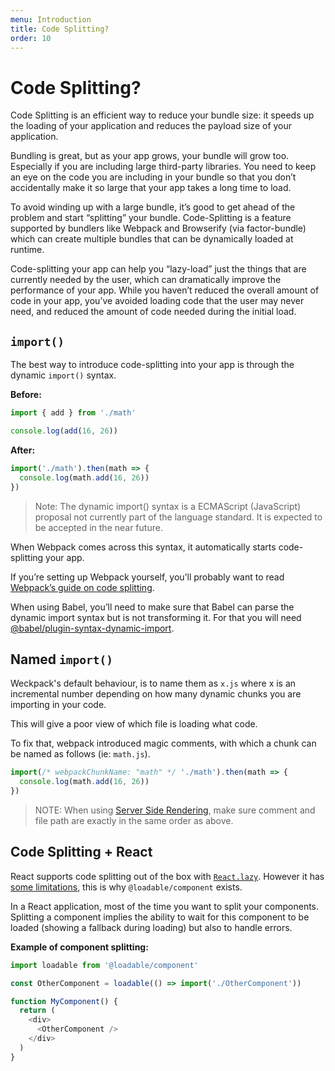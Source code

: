 ```yaml
---
menu: Introduction
title: Code Splitting?
order: 10
---
```


# Code Splitting?

Code Splitting is an efficient way to reduce your bundle size: it speeds up the loading of your application and reduces the payload size of your application.

Bundling is great, but as your app grows, your bundle will grow too. Especially if you are including large third-party libraries. You need to keep an eye on the code you are including in your bundle so that you don’t accidentally make it so large that your app takes a long time to load.

To avoid winding up with a large bundle, it’s good to get ahead of the problem and start “splitting” your bundle. Code-Splitting is a feature supported by bundlers like Webpack and Browserify (via factor-bundle) which can create multiple bundles that can be dynamically loaded at runtime.

Code-splitting your app can help you “lazy-load” just the things that are currently needed by the user, which can dramatically improve the performance of your app. While you haven’t reduced the overall amount of code in your app, you’ve avoided loading code that the user may never need, and reduced the amount of code needed during the initial load.

## `import()`

The best way to introduce code-splitting into your app is through the dynamic `import()` syntax.

**Before:**

```js
import { add } from './math'

console.log(add(16, 26))
```

**After:**

```js
import('./math').then(math => {
  console.log(math.add(16, 26))
})
```

> Note:
> The dynamic import() syntax is a ECMAScript (JavaScript) proposal not currently part of the language standard. It is expected to be accepted in the near future.

When Webpack comes across this syntax, it automatically starts code-splitting your app.

If you’re setting up Webpack yourself, you’ll probably want to read [Webpack’s guide on code splitting](https://webpack.js.org/guides/code-splitting/).

When using Babel, you’ll need to make sure that Babel can parse the dynamic import syntax but is not transforming it. For that you will need [@babel/plugin-syntax-dynamic-import](https://www.npmjs.com/package/@babel/plugin-syntax-dynamic-import).

## Named `import()`

Weckpack's default behaviour, is to name them as `x.js` where x is an incremental number depending on how many dynamic
chunks you are importing in your code.

This will give a poor view of which file is loading what code.

To fix that, webpack introduced magic comments, with which a chunk can be named as follows (ie: `math.js`). 

```js
import(/* webpackChunkName: "math" */ './math').then(math => {
  console.log(math.add(16, 26))
})
```

>NOTE: 
>When using [Server Side Rendering](/docs/server-side-rendering/), make sure comment and file path are exactly in the same order as above.


## Code Splitting + React

React supports code splitting out of the box with [`React.lazy`](https://reactjs.org/docs/code-splitting.html#reactlazy). However it has [some limitations](/docs/loadable-vs-react-lazy), this is why `@loadable/component` exists.

In a React application, most of the time you want to split your components. Splitting a component implies the ability to wait for this component to be loaded (showing a fallback during loading) but also to handle errors.

**Example of component splitting:**

```js
import loadable from '@loadable/component'

const OtherComponent = loadable(() => import('./OtherComponent'))

function MyComponent() {
  return (
    <div>
      <OtherComponent />
    </div>
  )
}
```

